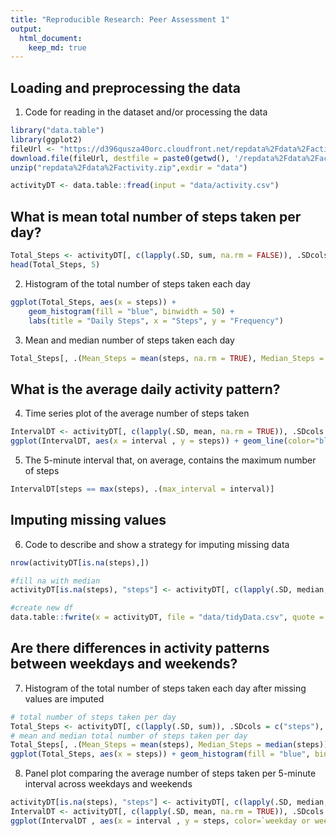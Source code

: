 ```yaml
---
title: "Reproducible Research: Peer Assessment 1"
output: 
  html_document:
    keep_md: true
---
```



## Loading and preprocessing the data

1. Code for reading in the dataset and/or processing the data

```r
library("data.table")
library(ggplot2)
fileUrl <- "https://d396qusza40orc.cloudfront.net/repdata%2Fdata%2Factivity.zip"
download.file(fileUrl, destfile = paste0(getwd(), '/repdata%2Fdata%2Factivity.zip'), method = "curl")
unzip("repdata%2Fdata%2Factivity.zip",exdir = "data")
```

```r
activityDT <- data.table::fread(input = "data/activity.csv")
```

## What is mean total number of steps taken per day?

```r
Total_Steps <- activityDT[, c(lapply(.SD, sum, na.rm = FALSE)), .SDcols = c("steps"), by = .(date)] 
head(Total_Steps, 5)
```

2. Histogram of the total number of steps taken each day

```r
ggplot(Total_Steps, aes(x = steps)) +
    geom_histogram(fill = "blue", binwidth = 50) +
    labs(title = "Daily Steps", x = "Steps", y = "Frequency")
```

3. Mean and median number of steps taken each day
```r
Total_Steps[, .(Mean_Steps = mean(steps, na.rm = TRUE), Median_Steps = median(steps, na.rm = TRUE))]

```

## What is the average daily activity pattern?

4. Time series plot of the average number of steps taken

```r
IntervalDT <- activityDT[, c(lapply(.SD, mean, na.rm = TRUE)), .SDcols = c("steps"), by = .(interval)] 
ggplot(IntervalDT, aes(x = interval , y = steps)) + geom_line(color="blue", size=1) + labs(title = "Avg. Daily Steps", x = "Interval", y = "Avg. Steps per day")
```

5. The 5-minute interval that, on average, contains the maximum number of steps

```r
IntervalDT[steps == max(steps), .(max_interval = interval)]
```

## Imputing missing values

6. Code to describe and show a strategy for imputing missing data

```r
nrow(activityDT[is.na(steps),])
```

```r
#fill na with median
activityDT[is.na(steps), "steps"] <- activityDT[, c(lapply(.SD, median, na.rm = TRUE)), .SDcols = c("steps")]
```

```r
#create new df
data.table::fwrite(x = activityDT, file = "data/tidyData.csv", quote = FALSE)
```


## Are there differences in activity patterns between weekdays and weekends?
7. Histogram of the total number of steps taken each day after missing values are imputed

```r
# total number of steps taken per day
Total_Steps <- activityDT[, c(lapply(.SD, sum)), .SDcols = c("steps"), by = .(date)] 
# mean and median total number of steps taken per day
Total_Steps[, .(Mean_Steps = mean(steps), Median_Steps = median(steps))]
ggplot(Total_Steps, aes(x = steps)) + geom_histogram(fill = "blue", binwidth = 1000) + labs(title = "Daily Steps", x = "Steps", y = "Frequency")
```

8. Panel plot comparing the average number of steps taken per 5-minute interval across weekdays and weekends
```r
activityDT[is.na(steps), "steps"] <- activityDT[, c(lapply(.SD, median, na.rm = TRUE)), .SDcols = c("steps")]
IntervalDT <- activityDT[, c(lapply(.SD, mean, na.rm = TRUE)), .SDcols = c("steps"), by = .(interval, `weekday or weekend`)] 
ggplot(IntervalDT , aes(x = interval , y = steps, color=`weekday or weekend`)) + geom_line() + labs(title = "Avg. Daily Steps by Weektype", x = "Interval", y = "No. of Steps") + facet_wrap(~`weekday or weekend` , ncol = 1, nrow=2)
```

